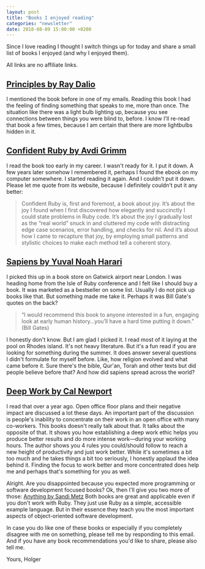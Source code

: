 ```yaml
---
layout: post
title: "Books I enjoyed reading"
categories: "newsletter"
date: 2018-08-09 15:00:00 +0200
---
```

Since I love reading I thought I switch things up for today and share a small list of books I enjoyed (and why I enjoyed them).

All links are no affiliate links.
<!--more-->
## [Principles by Ray Dalio](https://www.principles.com/)

I mentioned the book before in one of my emails. Reading this book I had the feeling of finding something that speaks to me, more than once. The situation like there was a light bulb lighting up, because you see connections between things you were blind to, before. I know I'll re-read that book a few times, because I am certain that there are more lightbulbs hidden in it.

## [Confident Ruby by Avdi Grimm](http://www.confidentruby.com/)

I read the book too early in my career. I wasn't ready for it. I put it down.
A few years later somehow I remembered it, perhaps I found the ebook on my computer somewhere. I started reading it again. And I couldn't put it down.
Please let me quote from its website, because I definitely couldn't put it any better:

> Confident Ruby is, first and foremost, a book about joy. It’s about the joy I found when I first discovered how elegantly and succinctly I could state problems in Ruby code. It’s about the joy I gradually lost as the “real world” snuck in and cluttered my code with distracting edge case scenarios, error handling, and checks for nil. And it’s about how I came to recapture that joy, by employing small patterns and stylistic choices to make each method tell a coherent story.

## [Sapiens by Yuval Noah Harari](http://www.ynharari.com/book/sapiens/)

I picked this up in a book store on Gatwick airport near London. I was heading home from the Isle of Ruby conference and I felt like I should buy a book. It was marketed as a bestseller on some list. Usually I do not pick up books like that. But something made me take it. Perhaps it was Bill Gate's quotes on the back?
> “I would recommend this book to anyone interested in a fun, engaging look at early human history…you’ll have a hard time putting it down.” (Bill Gates)

I honestly don't know. But I am glad I picked it. I read most of it laying at the pool on Rhodes island. It's not heavy literature. But it's a fun read if you are looking for something during the summer. It does answer several questions I didn't formulate for myself before. Like, how religion evolved and what came before it. Sure there's the bible, Qur'an, Torah and other texts but did people believe before that? And how did sapiens spread across the world?

## [Deep Work by Cal Newport](http://calnewport.com/books/deep-work/)

I read that over a year ago. Open office floor plans and their negative impact are discussed a lot these days. An important part of the discussion is people's inability to concentrate on their work in an open office with many co-workers. This books doesn't really talk about that. It talks about the opposite of that. It shows you how establishing a deep work ethic helps you produce better results and do more intense work—during your working hours. The author shows you 4 rules you could/should follow to reach a new height of productivity and just work better. While it's sometimes a bit too much and he takes things a bit too seriously, I honestly applaud the idea behind it. Finding the focus to work better and more concentrated does help me and perhaps that's something for you as well.


Alright. Are you disappointed because you expected more programming or software development focused books? Ok, then I'll give you  two more of those: [Anything by Sandi Metz](https://www.sandimetz.com/products/)
Both books are great and applicable even if you don't work with Ruby. They just use Ruby as a simple, accessible example language. But in their essence they teach you the most important aspects of object-oriented software development.

In case you do like one of these books or especially if you completely disagree with me on something, please tell me by responding to this email.
And if you have any book recommendations you'd like to share, please also tell me.

Yours,
Holger
